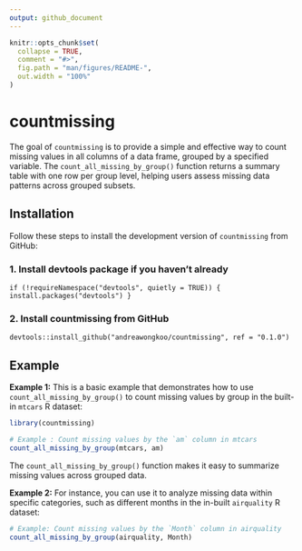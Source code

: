 ```yaml
---
output: github_document
---
```


<!-- README.md is generated from README.Rmd. Please edit that file -->

```r
knitr::opts_chunk$set(
  collapse = TRUE,
  comment = "#>",
  fig.path = "man/figures/README-",
  out.width = "100%"
)
```


# countmissing

<!-- badges: start --> <!-- badges: end -->
The goal of `countmissing` is to provide a simple and effective way to count missing values in all columns of a data frame, grouped by a specified variable. The `count_all_missing_by_group()` function returns a summary table with one row per group level, helping users assess missing data patterns across grouped subsets.

## Installation
Follow these steps to install the development version of `countmissing` from GitHub:


### 1. Install devtools package if you haven't already

`if (!requireNamespace("devtools", quietly = TRUE)) {
  install.packages("devtools")
}`

### 2. Install countmissing from GitHub
`devtools::install_github("andreawongkoo/countmissing", ref = "0.1.0")`

## Example

**Example 1:** This is a basic example that demonstrates how to use `count_all_missing_by_group()` to count missing values by group in the built-in `mtcars` R dataset:

``` r
library(countmissing)

# Example : Count missing values by the `am` column in mtcars
count_all_missing_by_group(mtcars, am)

```

The `count_all_missing_by_group()` function makes it easy to summarize missing values across grouped data. 

**Example 2:** For instance, you can use it to analyze missing data within specific categories, such as different months in the in-built `airquality` R dataset:

``` r

# Example: Count missing values by the `Month` column in airquality
count_all_missing_by_group(airquality, Month)
```
